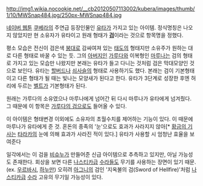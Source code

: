 http://img1.wikia.nocookie.net/__cb20120507113002/kubera/images/thumb/1/10/MWSnap484.jpg/250px-MWSnap484.jpg

[[네이버 웹툰]] [[쿠베라]]의 주연급 등장인물인 [[유타(쿠베라)|유타]]가 가지고 있는 아이템. 정식명칭은 나오지 않았지만 현 소유자가 유타이고 원래 형태가 '''[[검]]'''이라는 것으로 항목명을 정했다. 

평소 모습은 전신이 검은색 [[붕대]]로 감싸여져 있는 [[태도]]의 형태지만 소유주가 원하는 대로 다른 형태로 바꿀 수 있는 듯. 그의 [[아버지]]인 [[가루다(쿠베라)|가루다]]와 이복형인 [[마루나]]는 검의 형태로 가지고 있는 모습만 나왔지만 본래는 유타가 들고 다니는 것처럼 검은 막대모양인 것으로 보인다. 유타는 [[할버드]]나 [[쇠사슬]]의 형태로 사용하기도 했다. 본래는 검이 기본형태이고 다른 형태가 될 때는 빛나는 모양새가 된다고 한다. 유타가 3단계로 성장한 후엔 허리에 두르는 [[벨트]]가 기본형태가 된다.

원래는 가루다의 소유였으나 마루나에게 넘어간 뒤 다시 마루나가 유타에게 넘겨줬다. 그 때문에 이 항목은 [[가루다의 검]]으로도 들어올 수 있다.

이 아이템은 형태변경 이외에도 소유자의 초월수치를 제어하는 기능이 있다. 이 때문에 마루나가 유타에게 준 것. 혼돈의 종족의 '눈'으로도 효과가 사라지지 않아[* [[황금의 기사]]는 [[타라카]]의 눈에 의해 효과가 사라진 적이 있다.] 유타가 사용할 시 엄청난 효율을 보여준다

일각에서는 이 검을 [[비슈누(쿠베라)|비슈누]]가 만들어준 신급 아이템으로 추측하고 있지만, 아닐 가능성도 존재한다. 회상을 보면 다른 [[나스티카]]급 [[수라(쿠베라)|수라]]들도 무기를 사용하는 장면이 있기 때문.(ex. [[우르바시]], [[하누만]]) 오히려 [[아그니(쿠베라)|아그니]]의 검인 '지옥불의 검(Sword of Hellfire)'처럼 [[나스티카]]급 [[수라(쿠베라)|수라]] 고유의 무기일 가능성이 있다.
